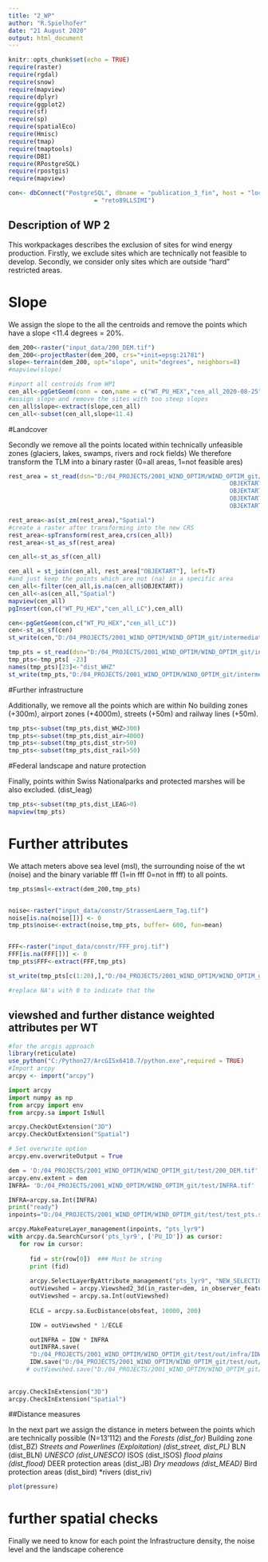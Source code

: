 ```yaml
---
title: "2_WP"
author: "R.Spielhofer"
date: "21 August 2020"
output: html_document
---
```


```r
knitr::opts_chunk$set(echo = TRUE)
require(raster)
require(rgdal)
require(snow)
require(mapview)
require(dplyr)
require(ggplot2)
require(sf)
require(sp)
require(spatialEco)
require(Hmisc)
require(tmap)
require(tmaptools)
require(DBI)
require(RPostgreSQL)
require(rpostgis)
require(mapview)

con<- dbConnect("PostgreSQL", dbname = "publication_3_fin", host = "localhost", user = "postgres", password
                        = "reto89LLSIMI")

```

## Description of WP 2

This workpackages describes the exclusion of sites for wind energy production. Firstly, we exclude sites which are technically not feasible to develop. Secondly, we consider only sites which are outside "hard" restricted areas.  

# Slope
We assign the slope to the all the centroids and remove the points which have a slope <11.4 degrees = 20%. 

```r
dem_200<-raster("input_data/200_DEM.tif")
dem_200<-projectRaster(dem_200, crs="+init=epsg:21781")
slope<-terrain(dem_200, opt="slope", unit="degrees", neighbors=8)
#mapview(slope)

#import all centroids from WP1
cen_all<-pgGetGeom(conn = con,name = c("WT_PU_HEX","cen_all_2020-08-25"))
#assign slope and remove the sites with too steep slopes
cen_all$slope<-extract(slope,cen_all)
cen_all<-subset(cen_all,slope<11.4)
```

#Landcover

Secondly we remove all the points located within technically unfeasible zones (glaciers, lakes, swamps, rivers and rock fields) We therefore transform the TLM into a binary raster (0=all areas, 1=not feasible ares) 

```r
rest_area = st_read(dsn="D:/04_PROJECTS/2001_WIND_OPTIM/WIND_OPTIM_git/input_data/CH_geom/TLM_BB.shp", query = "SELECT * FROM \"TLM_BB\" WHERE OBJEKTART = 10 OR 
                                                              OBJEKTART = 11 OR
                                                              OBJEKTART = 9 OR
                                                              OBJEKTART = 7 OR
                                                              OBJEKTART = 1")

rest_area<-as(st_zm(rest_area),"Spatial")
#create a raster after transforming into the new CRS
rest_area<-spTransform(rest_area,crs(cen_all))
rest_area<-st_as_sf(rest_area)

cen_all<-st_as_sf(cen_all)

cen_all = st_join(cen_all, rest_area["OBJEKTART"], left=T)
#and just keep the points which are not (na) in a specific area
cen_all<-filter(cen_all,is.na(cen_all$OBJEKTART))
cen_all<-as(cen_all,"Spatial")
mapview(cen_all)
pgInsert(con,c("WT_PU_HEX","cen_all_LC"),cen_all)

cen<-pgGetGeom(con,c("WT_PU_HEX","cen_all_LC"))
cen<-st_as_sf(cen)
st_write(cen,"D:/04_PROJECTS/2001_WIND_OPTIM/WIND_OPTIM_git/intermediate_steps", "cen_lc",driver = "ESRI shapefile")

tmp_pts = st_read(dsn="D:/04_PROJECTS/2001_WIND_OPTIM/WIND_OPTIM_git/intermediate_steps/dst_WHZ.shp")
tmp_pts<-tmp_pts[ -23] 
names(tmp_pts)[23]<-"dist_WHZ"
st_write(tmp_pts,"D:/04_PROJECTS/2001_WIND_OPTIM/WIND_OPTIM_git/intermediate_steps", "tmp_re18",driver = "ESRI shapefile",overwrite=F)

```

#Further infrastructure

Additionally, we remove all the points which are within No building zones (+300m), airport zones (+4000m), streets (+50m) and  railway lines (+50m). 

```r

tmp_pts<-subset(tmp_pts,dist_WHZ>300)
tmp_pts<-subset(tmp_pts,dist_air>4000)
tmp_pts<-subset(tmp_pts,dist_str>50)
tmp_pts<-subset(tmp_pts,dist_rail>50)

```


#Federal landscape and nature protection

Finally, points within Swiss Nationalparks and protected marshes will be also excluded. (dist_leag)

```r
tmp_pts<-subset(tmp_pts,dist_LEAG>0)
mapview(tmp_pts)
```

# Further attributes
We attach meters above sea level (msl), the surrounding noise of the wt (noise) and the binary variable fff (1=in fff 0=not in fff) to all points.

```r
tmp_pts$msl<-extract(dem_200,tmp_pts)


noise<-raster("input_data/constr/StrassenLaerm_Tag.tif")
noise[is.na(noise[])] <- 0
tmp_pts$noise<-extract(noise,tmp_pts, buffer= 600, fun=mean)


FFF<-raster("input_data/constr/FFF_proj.tif")
FFF[is.na(FFF[])] <- 0
tmp_pts$FFF<-extract(FFF,tmp_pts)

st_write(tmp_pts[c(1:20),],"D:/04_PROJECTS/2001_WIND_OPTIM/WIND_OPTIM_git/test", "test_pts",driver = "ESRI shapefile",overwrite=T)

#replace NA's with 0 to indicate that the 

```

## viewshed and further distance weighted attributes per WT
```r
#for the arcgis approach
library(reticulate)
use_python("C:/Python27/ArcGISx6410.7/python.exe",required = TRUE)
#Import arcpy
arcpy <- import("arcpy")
```


```python
import arcpy
import numpy as np
from arcpy import env
from arcpy.sa import IsNull

arcpy.CheckOutExtension("3D")
arcpy.CheckOutExtension("Spatial")

# Set overwrite option
arcpy.env.overwriteOutput = True

dem = 'D:/04_PROJECTS/2001_WIND_OPTIM/WIND_OPTIM_git/test/200_DEM.tif'
arcpy.env.extent = dem
INFRA= 'D:/04_PROJECTS/2001_WIND_OPTIM/WIND_OPTIM_git/test/INFRA.tif'

INFRA=arcpy.sa.Int(INFRA)
print("ready")
inpoints="D:/04_PROJECTS/2001_WIND_OPTIM/WIND_OPTIM_git/test/test_pts.shp"

arcpy.MakeFeatureLayer_management(inpoints, "pts_lyr9")
with arcpy.da.SearchCursor('pts_lyr9', ['PU_ID']) as cursor:
   for row in cursor:
   
      fid = str(row[0])  ### Must be string
      print (fid)
  
      arcpy.SelectLayerByAttribute_management("pts_lyr9", "NEW_SELECTION", '"PU_ID" = {}'.format(fid))
      outViewshed = arcpy.Viewshed2_3d(in_raster=dem, in_observer_features="pts_lyr9", surface_offset=1.5, observer_offset=120, outer_radius=10000,  refractivity_coefficient=0.13)
      outViewshed = arcpy.sa.Int(outViewshed)
      
      ECLE = arcpy.sa.EucDistance(obsfeat, 10000, 200)

      IDW = outViewshed * 1/ECLE

      outINFRA = IDW * INFRA
      outINFRA.save(
      "D:/04_PROJECTS/2001_WIND_OPTIM/WIND_OPTIM_git/test/out/infra/IDW_INFRA" +fid+".tif")
      IDW.save("D:/04_PROJECTS/2001_WIND_OPTIM/WIND_OPTIM_git/test/out/idw/IDW" +fid+".tif")
     # outViewshed.save("D:/04_PROJECTS/2001_WIND_OPTIM/WIND_OPTIM_git/test/out/view/view" +fid+".tif"")
      
   
arcpy.CheckInExtension("3D")
arcpy.CheckInExtension("Spatial")
```



##Distance measures

In the next part we assign the distance in meters between the points which are technically possible (N=13'112) and the
*Forests (dist_for)
*Building zone (dist_BZ)
*Streets and Powerlines (Exploitation) (dist_street, dist_PL)
*BLN (dist_BLN)
*UNESCO (dist_UNESCO)
*ISOS (dist_ISOS)
*flood plains (dist_flood)
*DEER protection areas (dist_JB)
*Dry meadows (dist_MEAD)
*Bird protection areas (dist_bird)
*rivers (dist_riv)

```r
plot(pressure)
```

# further spatial checks    
Finally we need to know for each point the Infrastructure density, the noise level and the landscape coherence